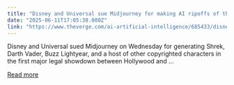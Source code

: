 ```yaml
---
title: "Disney and Universal sue Midjourney for making AI ripoffs of their biggest characters"
date: "2025-06-11T17:05:38.000Z"
link: "https://www.theverge.com/ai-artificial-intelligence/685433/disney-universal-sue-midjourney-copyright-infringement"
---
```


Disney and Universal sued Midjourney on Wednesday for generating Shrek, Darth Vader, Buzz Lightyear, and a host of other copyrighted characters in the first major legal showdown between Hollywood and ...

[Read more](https://www.theverge.com/ai-artificial-intelligence/685433/disney-universal-sue-midjourney-copyright-infringement)
